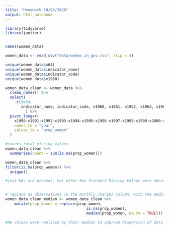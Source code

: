 ```yaml
---
title: "Homework 10/03/2020"
output: html_notebook
---
```


```r
library(tidyverse)
library(janitor)



```
```r
names(women_data)
```

```r

women_data <- read_csv("data/women_in_gov.csv", skip = 4)

unique(women_data$x64)
unique(women_data$indicator_name) 
unique(women_data$indicator_code)
unique(women_data$x1960)

women_data_clean <- women_data %>% 
  clean_names() %>% 
  select(
    -c(#x64, 
       indicator_name, indicator_code, x1960, x1961, x1962, x1963, x1964, x1965, x1966, x1967, x1968, x1969, x1970, x1971, x1972, x1973, x1974, x1975, x1976, x1977, x1978, x1979, x1980, x1981, x1982, x1983, x1984, x1985, x1986, x1987, x1988, x1989)
         ) %>% 
  pivot_longer(
    x1990:x1991:x1992:x1993:x1994:x1995:x1996:x1997:x1998:x1999:x2000:x2001:x2002:x2003:x2004:x2005:x2006:x2007:x2008:x2009:x2010:x2011:x2012:x2013:x2014:x2015:x2016:x2017:x2018,
    names_to = "year",
    values_to = "prop_women"
  )
```

```r

#counts total missing values
women_data_clean %>%
  summarise(count = sum(is.na(prop_women)))

women_data_clean %>%
filter(is.na(prop_women)) %>%
  unique()

#just NAs are present, not other Non Standard Missing Values were observed 


# replace na observations in the monthly_charges column, with the median of that column
women_data_clean_median <- women_data_clean %>%
    mutate(prop_women = replace(prop_women, 
                                    is.na(prop_women), 
                                    median(prop_women, na.rm = TRUE)))

#NA values were replaced by their median to improve dispersion of data
```

